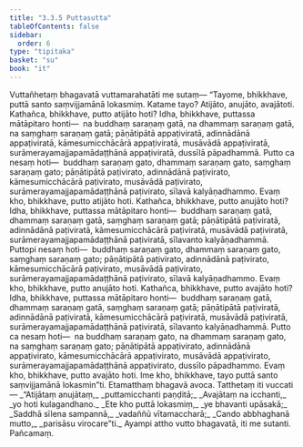 ```yaml
---
title: "3.3.5 Puttasutta"
tableOfContents: false
sidebar:
  order: 6
type: "tipitaka"
basket: "su"
book: "it"
---
```



<DynamicBreadcrumb />

<Division number="74" book="it">

<Paragraph number="478" book="it">
Vuttañhetaṃ bhagavatā vuttamarahatāti me sutaṃ—
</Paragraph>

<Paragraph number="479" book="it">
“Tayome, bhikkhave, puttā santo saṃvijjamānā lokasmiṃ. Katame tayo? Atijāto, anujāto, avajātoti.
</Paragraph>

<Paragraph number="480" book="it">
Kathañca, bhikkhave, putto atijāto hoti? Idha, bhikkhave, puttassa mātāpitaro honti—  na buddhaṃ saraṇaṃ gatā, na dhammaṃ saraṇaṃ gatā, na saṃghaṃ saraṇaṃ gatā; pāṇātipātā appaṭiviratā, adinnādānā appaṭiviratā, kāmesumicchācārā appaṭiviratā, musāvādā appaṭiviratā, surāmerayamajjapamādaṭṭhānā appaṭiviratā, dussīlā pāpadhammā. Putto ca nesaṃ hoti—  buddhaṃ saraṇaṃ gato, dhammaṃ saraṇaṃ gato, saṃghaṃ saraṇaṃ gato; pāṇātipātā paṭivirato, adinnādānā paṭivirato, kāmesumicchācārā paṭivirato, musāvādā paṭivirato, surāmerayamajjapamādaṭṭhānā paṭivirato, sīlavā kalyāṇadhammo. Evaṃ kho, bhikkhave, putto atijāto hoti.
</Paragraph>

<Paragraph number="481" book="it">
Kathañca, bhikkhave, putto anujāto hoti? Idha, bhikkhave, puttassa mātāpitaro honti—  buddhaṃ saraṇaṃ gatā, dhammaṃ saraṇaṃ gatā, saṃghaṃ saraṇaṃ gatā; pāṇātipātā paṭiviratā, adinnādānā paṭiviratā, kāmesumicchācārā paṭiviratā, musāvādā paṭiviratā, surāmerayamajjapamādaṭṭhānā paṭiviratā, sīlavanto kalyāṇadhammā. Puttopi nesaṃ hoti—  buddhaṃ saraṇaṃ gato, dhammaṃ saraṇaṃ gato, saṃghaṃ saraṇaṃ gato; pāṇātipātā paṭivirato, adinnādānā paṭivirato, kāmesumicchācārā paṭivirato, musāvādā paṭivirato, surāmerayamajjapamādaṭṭhānā paṭivirato, sīlavā kalyāṇadhammo. Evaṃ kho, bhikkhave, putto anujāto hoti.
</Paragraph>

<Paragraph number="482" book="it">
Kathañca, bhikkhave, putto avajāto hoti? Idha, bhikkhave, puttassa mātāpitaro honti—  buddhaṃ saraṇaṃ gatā, dhammaṃ saraṇaṃ gatā, saṃghaṃ saraṇaṃ gatā; pāṇātipātā paṭiviratā, adinnādānā paṭiviratā, kāmesumicchācārā paṭiviratā, musāvādā paṭiviratā, surāmerayamajjapamādaṭṭhānā paṭiviratā, sīlavanto kalyāṇadhammā. Putto ca nesaṃ hoti—  na buddhaṃ saraṇaṃ gato, na dhammaṃ saraṇaṃ gato, na saṃghaṃ saraṇaṃ gato; pāṇātipātā appaṭivirato, adinnādānā appaṭivirato, kāmesumicchācārā appaṭivirato, musāvādā appaṭivirato, surāmerayamajjapamādaṭṭhānā appaṭivirato, dussīlo pāpadhammo. Evaṃ kho, bhikkhave, putto avajāto hoti. Ime kho, bhikkhave, tayo puttā santo saṃvijjamānā lokasmin”ti. Etamatthaṃ bhagavā avoca. Tatthetaṃ iti vuccati—
</Paragraph>

<Paragraph number="483" type="verses" book="it">
_“Atijātaṃ anujātaṃ,_  
_puttamicchanti paṇḍitā;_  
_Avajātaṃ na icchanti,_  
_yo hoti kulagandhano._  

</Paragraph>

<Paragraph number="484" type="verses" book="it">
_Ete kho puttā lokasmiṃ,_  
_ye bhavanti upāsakā;_  
_Saddhā sīlena sampannā,_  
_vadaññū vītamaccharā;_  
_Cando abbhaghanā mutto,_  
_parisāsu virocare”ti._  

</Paragraph>

<Paragraph number="485" book="it">
Ayampi attho vutto bhagavatā, iti me sutanti.

</Paragraph>
</Division>

<Paragraph number="486" type="center" book="it">
Pañcamaṃ.
</Paragraph>